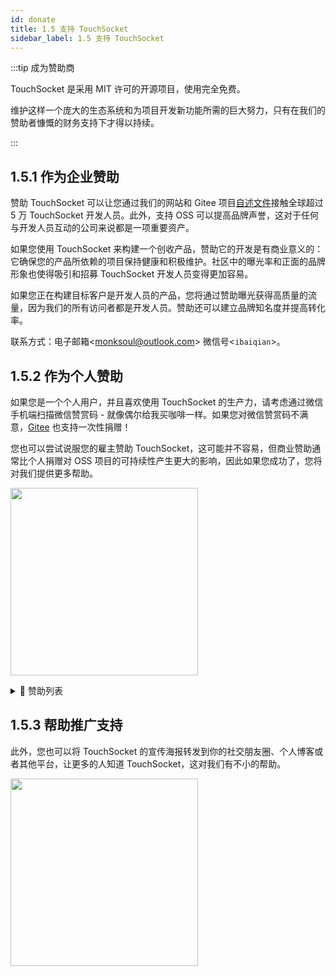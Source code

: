 ```yaml
---
id: donate
title: 1.5 支持 TouchSocket
sidebar_label: 1.5 支持 TouchSocket
---
```



:::tip 成为赞助商

TouchSocket 是采用 MIT 许可的开源项目，使用完全免费。

维护这样一个庞大的生态系统和为项目开发新功能所需的巨大努力，只有在我们的赞助者慷慨的财务支持下才得以持续。

:::

## 1.5.1 作为企业赞助

赞助 TouchSocket 可以让您通过我们的网站和 Gitee 项目[自述文件](https://gitee.com/rrqm_home/TouchSocket)接触全球超过 5 万 TouchSocket 开发人员。此外，支持 OSS 可以提高品牌声誉，这对于任何与开发人员互动的公司来说都是一项重要资产。

如果您使用 TouchSocket 来构建一个创收产品，赞助它的开发是有商业意义的：它确保您的产品所依赖的项目保持健康和积极维护。社区中的曝光率和正面的品牌形象也使得吸引和招募 TouchSocket 开发人员变得更加容易。

如果您正在构建目标客户是开发人员的产品，您将通过赞助曝光获得高质量的流量，因为我们的所有访问者都是开发人员。赞助还可以建立品牌知名度并提高转化率。

联系方式：电子邮箱<<a href="mailto:monksoul@outlook.com" title="monksoul@outlook.com">monksoul@outlook.com</a>> 微信号<`ibaiqian`>。

## 1.5.2 作为个人赞助

如果您是一个个人用户，并且喜欢使用 TouchSocket 的生产力，请考虑通过微信手机端扫描微信赞赏码 - 就像偶尔给我买咖啡一样。如果您对微信赞赏码不满意，[Gitee](https://gitee.com/rrqm_home/TouchSocket) 也支持一次性捐赠！

您也可以尝试说服您的雇主赞助 TouchSocket，这可能并不容易，但商业赞助通常比个人捐赠对 OSS 项目的可持续性产生更大的影响，因此如果您成功了，您将对我们提供更多帮助。

<p>
  <img src={useBaseUrl("img/support.png")} width="300" />
</p>

<details>
  <summary>💖 赞助列表</summary>
  <div>

注：排序按赞助顺序书写

| 赞助人昵称                     | 赞助金额（元）        | 附语                                                |
| ------------------------------ | --------------------- | --------------------------------------------------- |
| 🤴 爱吃油麦菜                  | **100**               | 感谢您的开源项目！                                  |
| 👳‍♂️ 麦壳饼                      | **200**               | 感谢您的开源项目！                                  |
| 👨 Sun                         | **100**               | 感谢您的开源项目！                                  |
| 👶 d617617                     | **20**                | 感谢您的开源项目！                                  |
| 👦 Diqiguoji008                | **16.66**             | 见贤思齐                                            |
| 👲 nodyang                     | **100**               | 感谢您的开源项目！                                  |
| 👳‍♀️ mictxd                      | **100**               | 吹过的牛都实现。                                    |
| 🧓 欧流全                      | **10**                | 希望将来超越 Spring                                 |
| 👨‍⚕️ lionkon                     | **10**                | ...看了框架感觉拿来学习是很不错的...                |
| 😤 好人！                      | **10**                | Nice 的小僧，我们的 dotnetchina 马上火起来了        |
| 😮 木木 Woody                  | **10**                | 感谢您的开源项目！                                  |
| 😚 Joker Hou                   | **QQ 超级会员一个月** |                                                     |
| 🤠 ccdfz                       | **QQ 专属红包 199**   |                                                     |
| 🌝 天夫李总                    | **支付宝 6666**       | TouchSocket 非常有意思，持续关注                         |
| 😝 六尘子                      | **微信红包 199**      | 公司已经使用，小小敬意                              |
| 🤠 ccdfz                       | **QQ 专属红包 200**   | 赞助一根内存条                                      |
| 🤑 邓亮灯                      | **28.88**             | 感谢您的开源项目！                                  |
| 😬 天道酬勤                    | **微信二维码 188**    | 小小心意                                            |
| 🥰 却月居士                    | **QQ 专属红包 100**   | 恭喜发财                                            |
| 🤩 鲁旭                        | **100**               | 感谢您的开源项目！                                  |
| 😬 散客行                      | **微信二维码 666**    | 终于找到一个不错的框架                              |
| 😌 本心                        | **100**               | 项目功能很强大                                      |
| 🙆‍♂️ 毕业生                      | **100**               | 请你喝杯咖啡                                        |
| 🦹‍♀️ 猪鼻子                      | **微信二维码 668**    | 好                                                  |
| 🧟‍♂️ 明年·今日                   | **200**               | 使用的框架里最爽的，最理想的！加油                  |
| 👨‍🎓 过去的过去                  | **50**                | 感谢您的开源项目！                                  |
| 👨‍🔧 万里兮                      | **100**               | 新公司的第一个项目从 TouchSocket 开始                    |
| 👴 Muphalem                    | **20**                | 很热心很亲切的开发者，加油！                        |
| 💂‍♂️ 吃锅巴的码农                | **微信二维码 500**    | 就冲你的文档写得好！                                |
| 🤴 三重罗生门                  | **微信红包 200**      | 下次烤鱼你请！                                      |
| 🤵 李涛                        | **10**                | 加油，我们看到了 dotnet 美好的明天 :)               |
| 😂 !@#$%^&                     | **QQ 专属红包 100**   | 刚接触 TouchSocket，文档真棒                             |
| 😵 李斌                        | **20**                | 看到一个不错的框架，学习学习，感谢作者的无私奉献    |
| 😞 逞强                        | **QQ 专属红包 20**    | 恭喜发财                                            |
| 🤒 顾锦松                      | **QQ 专属红包 200**   | 期待文档完成时候                                    |
| 🧟‍♀️ 哈哈                        | **微信赞赏码 1000**   | 点赞作者！                                          |
| 🍍 Z                           | **微信赞赏码 100**    | 恭喜孩子诞生，谢谢大佬                              |
| 🍲 海涛                        | **50**                | 恭喜                                                |
| 😣 h                           | **微信赞赏码 100**    | qq82683656                                          |
| 👱‍♀️ 冷大大                      | **微信赞赏码 100**    | 加快文档和教学补充哦，另外需要钉钉群，平常不用 QQ   |
| 👜 腾坤                        | **微信赞赏码 10**     | 感谢您的开源项目，QQ:565728589                      |
| 🚆 文耶耶                      | **微信赞赏码 10**     | 很棒                                                |
| 🎟 Cynthiax                     | **微信转账 5000**     | 一路看着过来，小小心意                              |
| 🥴 一花一世界                  | **微信赞赏码 10**     | 感谢开源，感谢持续更新                              |
| 🥪 。                          | **微信赞赏码 2**      | 感谢                                                |
| 🎄                             | **微信赞赏码 20**     | 感谢你的开源项目                                    |
| 🍖 班卓                        | **微信赞赏码 9.9**    | 新年快乐                                            |
| 🥖 雨天裸奔的猫                | **微信赞赏码 10**     | 加油！好东西，期待更多新特性                        |
| 🍖 班卓                        | **微信赞赏码 9.9**    | 加个鸡腿                                            |
| 🍘 Egota Tiya                  | **微信赞赏码 6.66**   | 真的不错，准备使用这个框架                          |
| 🤩 李氏天下                    | **微信赞赏码 200**    | 坚持下去                                            |
| 🎗 Trube                        | **微信赞赏码 200**    | 感恩                                                |
| 🧦 不长胡子的毛                | **微信赞赏码 100**    | Fur                                                 |
| 👓 醉酒码农                    | **微信赞赏码 1000**   | 单次只能赞助 200，捐赠 5 次，支持 TouchSocket            |
| 😢 XIUXIN                      | **微信赞赏码 20**     | 谢大佬，春天里的第一杯奶茶                          |
| 👩‍🦳 吴鹏                        | **微信赞赏码 100**    | 感谢这么好的框架和文档                              |
| 🧔 Symmmee                     | **QQ 专属红包 20**    | 太牛了                                              |
| 🤴 隐居~~~                     | **QQ 专属红包 100**   | 支持一下吧                                          |
| 👵 饭粥                        | **微信赞赏码 66**     | 6666666666                                          |
| 🎭 Free                        | **微信赞赏码 20**     | 感谢开源。比较敬业的架构师，支持一下                |
| 👑 时不待我                    | **微信赞赏码 50**     | 请你喝咖啡                                          |
| 😋 Eway5                       | **微信赞赏码 99**     | 找 abp 搜到 TouchSocket 的，没想到国内有这么优秀的贡献者 |
| 🍛 吃瓜青蛙                    | **微信赞赏码 100**    | 加油，点赞                                          |
| 👩‍🎤 陈启表                      | **微信赞赏码 100**    | 敬佩开源，希望能成为未来.NET 项目框架之星！！       |
| 👨‍🔧 sunshuaize                  | **100**               | 感谢您的开源项目！                                  |
| 🚍 淘小涛                      | **10**                | 略尽绵薄之力，加油~大家                             |
| 🍖 常松                        | **微信赞赏码 100**    | 开源不易，感谢您的开源                              |
| 🍙 种一抹馨香                  | **微信赞赏码 50**     | 每次犯低级错误问你，都很耐心解答                    |
| 😐 Ray                         | **微信赞赏码 8.88**   | ray@wwads.cn 求合作                                 |
| 😁 王歆                        | **微信赞赏码 10**     | 略表心意，希望你的教程早些出来                      |
| 🧶 Mark                        | **微信赞赏码 166**    |                                                     |
| 🎡 顾龙飞                      | **10**                | 感谢你的开源项目                                    |
| 🎏 石头                        | **微信赞赏码 20**     | 加油，给力                                          |
| 😣 慢慢                        | **微信赞赏码 100**    | 学习学习，挺好的架构                                |
| 🎊 Minhoz                      | **微信赞赏码 8**      | TouchSocket 必火，大势所趋                               |
| 🏹 瓯印软件                    | **88.88**             | 感谢你的开源项目                                    |
| 🤩 独、特                      | **10**                | 希望越来越好                                        |
| 🧵                             | **微信赞赏码 20**     |                                                     |
| 👸 李孟良                      | **微信赞赏码 100**    | 支持开源，感谢付出                                  |
| 🥰 易旭锋                      | **微信赞赏码 50**     |                                                     |
| 😆 liupan                      | **微信赞赏码 200**    |                                                     |
| 😏 君临天下                    | **微信赞赏码 20**     |                                                     |
| 🎉 海绵                        | **微信赞赏码 100**    | 大佬加油                                            |
| 🎊 好名字                      | **微信赞赏码 10**     | 希望尽快使用上 TouchSocket 全家桶                        |
| 🤗 A.LO                        | **微信赞赏码 100**    | wash 3rd foot only                                  |
| 🤣 朱鹏程                      | **微信赞赏码 50**     | 午夜小精灵                                          |
| 😉 空问                        | **微信赞赏码 50**     | 加油，感谢！                                        |
| 😃 某人                        | **微信赞赏码 50**     | 大佬，喝阔落                                        |
| 😃 june                        | **微信赞赏码 10**     | june-WHQ                                            |
| 😃 A.Mr 厘米                   | **微信赞赏码 101**    | 加油！                                              |
| 😃 大漠胡杨                    | **微信赞赏码 50**     | 再接再厉                                            |
| 😃 Anybody                     | **微信赞赏码 1000**   | 坚持下去                                            |
| 😃 听风                        | **微信赞赏码 200**    |                                                     |
| 🌝 dZhang Davil                | **支付宝 10000**      | great project.                                      |
| 🌝 aifie                       | **50**                | YYDS，佩服，感谢您的开源项目！                      |
| 🌝 🎄++                        | **微信赞赏码 10**     | 正在学习中，大佬加油！                              |
| 🌝 无服务                      | **微信赞赏码 20**     | 感谢你的开源项目                                    |
| 🌝 铭                          | **微信赞赏码 10**     |                                                     |
| 🌝 生旦净末丑                  | **微信赞赏码 200**    | 加油，666                                           |
| 🌝 Mog                         | **微信赞赏码 50**     | 挺好用的                                            |
| 🌝 其实 °                      | **微信赞赏码 20**     | 事件总线太好用了                                    |
| 🌝 SU                          | **微信赞赏码 10**     | 功能强度大，持续关注                                |
| 🌝                             | **微信赞赏码 100**    | 项目挺好！                                          |
| 🌝 M                           | **微信赞赏码 10**     | 希望国货崛起                                        |
| 🌝 EE                          | **微信赞赏码 20**     | 感谢那么棒的项目                                    |
| 🌝 陈春胜                      | **微信赞赏码 20**     | 浪里星辰                                            |
| 🌝 whd                         | **微信赞赏码 200**    | 支持                                                |
| 🌝 Dong                        | **微信赞赏码 20**     | 感谢开源，聊表心意！                                |
| 🌝 琳琅水月                    | **微信赞赏码 100**    | 非常棒。省时省力。持续关注！                        |
| 🌝 种花家村长                  | **微信赞赏码 20**     | 希望事件总线优化一下性能                            |
| 🌝 刘强                        | **微信赞赏码 200**    | 感谢开源！期待更好的未来！                          |
| 🌝 刘强                        | **微信转账 1000**     | 请兄弟们吃顿饭                                      |
| 🌝 芝麻芯                      | **微信赞赏码 100**    | 初学者，感谢让我们能专注于业务                      |
| 🌝 june                        | **微信赞赏码 10**     | june-WHQ                                            |
| 🌝 jamie                       | **微信赞赏码 10**     | 感谢无私奉献，收获满满                              |
| 🌝 君子兰                      | **微信赞赏码 20**     | NET 开发者加油~                                     |
| 🌝 王雾                        | **微信赞赏码 20**     | 希望 TouchSocket 越来越好                                |
| 🌝 李孟良                      | **微信赞赏码 100**    | TouchSocket 越来越好 赞                                  |
| 🌝 黄                          | **微信赞赏码 100**    | 感谢你的开源项目                                    |
| 🌝 HOMING_HNLY                 | **微信赞赏码 10**     | 感谢开源，敬佩持之以恒的更新！                      |
| 🌝 Xukaige                     | **微信赞赏码 5**      | 钱虽少，一片心意，加油                              |
| 🌝 快乐的小帅哥                | **微信赞赏码 20**     | 支持一下，基础功能不错，节省开发时间                |
| 🌝 TR                          | **微信赞赏码 10**     | 很赞，小小的支持一下开源上项目！                    |
| 🚍 wangshiqiao125              | **10**                | 感谢您的开源项目！                                  |
| 🚍 Xukaige                     | **微信赞赏码 5**      | 钱虽少，一片心意，加油。                            |
| 🚍 Coder_Army                  | **50**                | 感谢您的开源项目！和尚辛苦啦                        |
| 🚍 fujin                       | **微信赞赏码 166.66** | 感谢开源。                                          |
| 🚍 木三科技-软件开发           | **微信赞赏码 66.66**  | TouchSocket 很强大，公司已开始使用，感谢开源。           |
| 🚍 dd                          | **微信赞赏码 50**     | 感谢您的开源项目!                                   |
| 🚍 chenYuAn                    | **微信赞赏码 10**     | 感谢您的开源项目！                                  |
| 🚍 keni                        | **微信赞赏码 20**     | 很棒，要是有纯英文版的更容易推广                    |
| 🚍 Talk is cheap               | **微信赞赏码 30**     | 感谢大佬无私奉献，文档细致全面，乃我辈典范          |
| 🚍 李涛                        | **微信赞赏码 20**     | 感谢您的开源项目，一直在使用                        |
| 🚍 七色**^\_^**                | **微信赞赏码 100**    | 坚持下去，我是你的铁杆粉丝                          |
| 🚍 鱼                          | **微信赞赏码 50**     | 桂电鱼                                              |
| 🚍 文林                        | **50**                | 感谢您的开源项目                                    |
| 🚍 AndyLi                      | **微信赞赏码 100**    | 让.NET 开发更简单，更通用，更流行。                 |
| 🚍 未来                        | **微信赞赏码 20**     | 从 20 年开始用到现在，感谢付出                      |
| 🚍 许云                        | **微信赞赏码 100**    | 我还没有开始用，不管行不行，先赞助一下。            |
| 🚍 王韩广                      | **100**               | 感谢您的开源项目，若有官方群请私信我，谢谢！        |
| 🚍 辉                          | **微信赞赏码 50**     | 感谢                                                |
| 🚍 with you                    | **微信赞赏码 20**     | 感谢!                                               |
| 🚍 蒋状先生                    | **微信赞赏码 99**     |                                                     |
| 🚍 江左梅郎-工作在浏览器上的人 | **微信赞赏码 10**     | 谢谢，公司做项目里用到了这个框架                    |
| 🚍 Bai Jianlong                | **微信赞赏码 20**     |                                                     |
| 🚍 写意                        | **微信赞赏码 100**    | 很好的框架，文档丰富                                |
| 🚍                             | **微信赞赏码 10**     | 我打不开 app 下载链接                               |
| 🚍 木偶                        | **微信赞赏码 100**    | 偶然看到，个人开源，实属不易 👍！加油！             |
| 🚍 九九八十二                  | **微信赞赏码 99**     | 加油                                                |
| 🚍 !                           | **微信赞赏码 50**     | 给大佬上水                                          |
| 🚍 with you                    | **微信赞赏码 20**     | 谢谢大佬                                            |
| 🚍 我口说我心                  | **微信赞赏码 50**     | 希望好的框架能一直持续下去                          |
| 🚍 Coder                       | **微信赞赏码 100**    | 感谢大佬记得我！真心祝福你更好                      |
| 🚍 小何                        | **微信赞赏码 20**     | 非常好的框架，帮大忙了                              |

  </div>
</details>

## 1.5.3 帮助推广支持

此外，您也可以将 TouchSocket 的宣传海报转发到你的社交朋友圈、个人博客或者其他平台，让更多的人知道 TouchSocket，这对我们有不小的帮助。

<p>
  <img src={useBaseUrl("img/TouchSocket_Share.png")} width="300" />
</p>
